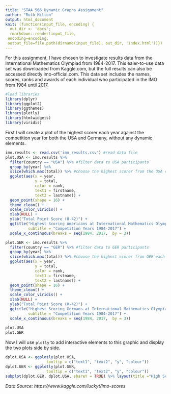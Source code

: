 ```yaml
---
title: "STAA 566 Dynamic Graphs Assignment"
author: "Ruth Hilton"
output: html_document
knit: (function(input_file, encoding) {
  out_dir <- 'docs';
  rmarkdown::render(input_file,
 encoding=encoding,
 output_file=file.path(dirname(input_file), out_dir, 'index.html'))})
---
```


For this assignment, I have chosen to investigate results data from the International Mathematics Olympiad from 1984-2017. This eaier-to-use data set was downloaded from Kaggle.com, but the full results can also be accessed directly imo-official.com. This data set includes the names, scores, ranks and awards of each individual who participated in the IMO from 1984 until 2017. 

```r
#load libraries
library(dplyr)
library(ggplot2)
library(ggthemes)
library(plotly)
library(htmlwidgets)
library(viridis)
```

First I will create a plot of the highest scorer each year against the competition year for both the USA and Germany, without any dynamic elements.

```r
imo.results <- read.csv('imo_results.csv') #read data file
plot.USA <- imo.results %>% 
  filter(country == "USA") %>% #filter data to USA participants
  group_by(year) %>% 
  slice(which.max(total)) %>% #choose the highest scorer from the USA each year
  ggplot(aes(x = year, 
             y = total,
             color = rank,
             text1 = firstname,
             text2 = lastname)) +
  geom_point(shape = 16) +
  theme_clean() +
  scale_color_viridis() +
  xlab(NULL) + 
  ylab("Total Point Score (0-42)") + 
  ggtitle("Highest Scoring Americans at International Mathematics Olympiad", 
          subtitle = "Competition Years 1984-2017") +
  scale_x_continuous(breaks = seq(1984, 2017,  by = 3))

plot.GER <- imo.results %>% 
  filter(country == "GER") %>% #filter data to GER participants
  group_by(year) %>% 
  slice(which.max(total)) %>% #choose the highest scorer from GER each year
  ggplot(aes(x = year, 
             y = total,
             color = rank,
             text1 = firstname,
             text2 = lastname)) +
  geom_point(shape = 16) +
  theme_clean() +
  scale_color_viridis() +
  xlab(NULL) + 
  ylab("Total Point Score (0-42)") + 
  ggtitle("Highest Scoring Germans at International Mathematics Olympiad", 
          subtitle = "Competition Years 1984-2017") +
  scale_x_continuous(breaks = seq(1984, 2017,  by = 3))
  
plot.USA
plot.GER
```

Now I will use `plotly` to add interactive elements to this graphic and display the two plots side by side.

```r
dplot.USA <- ggplotly(plot.USA,
                  tooltip = c("text1", "text2", "y", "colour"))
dplot.GER <- ggplotly(plot.GER,
                  tooltip = c("text1", "text2", "y", "colour"))
subplot(dplot.GER, dplot.USA, shareY = TRUE) %>% layout(title ="High Scorers at IMO from Germany and the USA")
```

*Data Source: https://www.kaggle.com/luckyt/imo-scores*